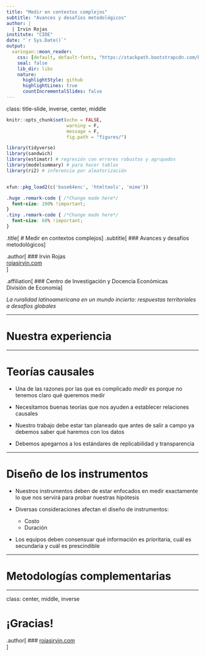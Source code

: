 ```yaml
---
title: "Medir en contextos complejos"
subtitle: "Avances y desafíos metodológicos"
author: |
  | Irvin Rojas
institute: "CIDE"
date: "`r Sys.Date()`"
output:
  xaringan::moon_reader:
    css: [default, default-fonts, "https://stackpath.bootstrapcdn.com/bootstrap/4.3.1/css/bootstrap-grid.min.css", "https://use.fontawesome.com/releases/v5.7.2/css/all.css", "https://cdn.rawgit.com/jpswalsh/academicons/master/css/academicons.min.css"]
    seal: false
    lib_dir: libs
    nature:
      highlightStyle: github
      highlightLines: true
      countIncrementalSlides: false
---
```


class: title-slide, inverse, center, middle

```r
knitr::opts_chunk$set(echo = FALSE,
                      warning = F,
                      message = F,
                      fig.path = "figures/")

library(tidyverse)
library(sandwich)
library(estimatr) # regresión con errores robustos y agrupados
library(modelsummary) # para hacer tablas
library(ri2) # inferencia por aleatorización


xfun::pkg_load2(c('base64enc', 'htmltools', 'mime'))
```

```css
.huge .remark-code { /*Change made here*/
  font-size: 200% !important;
}
.tiny .remark-code { /*Change made here*/
  font-size: 60% !important;
}
```

.title[
# Medir en contextos complejos
]
.subtitle[
### Avances y desafíos metodológicos
]
<br/>

.author[
### Irvin Rojas <br> [rojasirvin.com](https://www.rojasirvin.com/) <br> [<i class="fab fa-github"></i>](https://github.com/rojasirvin) [<i class="fab fa-twitter"></i>](https://twitter.com/RojasIrvin) [<i class="ai ai-google-scholar"></i>](https://scholar.google.com/citations?user=FUwdSTMAAAAJ&hl=en)
]

.affiliation[
### Centro de Investigación y Docencia Económicas <br> División de Economía
]

_La ruralidad latinoamericana en un mundo incierto: respuestas territoriales a desafíos globales_

---

# Nuestra experiencia



---

# Teorías causales

- Una de las razones por las que es complicado *medir* es porque no tenemos claro qué queremos medir

- Necesitamos buenas teorías que nos ayuden a establecer relaciones causales

- Nuestro trabajo debe estar tan planeado que antes de salir a campo ya debemos saber qué haremos con los datos

- Debemos apegarnos a los estándares de replicabilidad y transparencia


---

# Diseño de los instrumentos

- Nuestros instrumentos deben de estar enfocados en medir exactamente lo que nos servirá para probar nuestras hipótesis

- Diversas consideraciones afectan el diseño de instrumentos:

  - Costo
  - Duración

- Los equipos deben consensuar qué información es prioritaria, cuál es secundaria y cuál es prescindible


---

# Metodologías complementarias



---

class: center, middle, inverse

# ¡Gracias!

.author[
### [rojasirvin.com](https://www.rojasirvin.com/) <br> [<i class="fab fa-github"></i>](https://github.com/rojasirvin) [<i class="fab fa-twitter"></i>](https://twitter.com/RojasIrvin) [<i class="ai ai-google-scholar"></i>](https://scholar.google.com/citations?user=FUwdSTMAAAAJ&hl=en)
]


